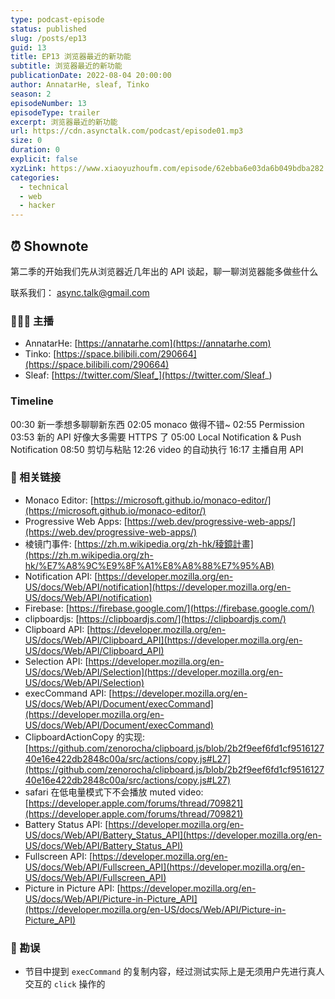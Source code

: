 ```yaml
---
type: podcast-episode
status: published
slug: /posts/ep13
guid: 13
title: EP13 浏览器最近的新功能
subtitle: 浏览器最近的新功能
publicationDate: 2022-08-04 20:00:00
author: AnnatarHe, sleaf, Tinko
season: 2
episodeNumber: 13
episodeType: trailer
excerpt: 浏览器最近的新功能
url: https://cdn.asynctalk.com/podcast/episode01.mp3
size: 0
duration: 0
explicit: false
xyzLink: https://www.xiaoyuzhoufm.com/episode/62ebba6e03da6b049bdba282
categories:
  - technical
  - web
  - hacker
---
```


## ⏰ Shownote

第二季的开始我们先从浏览器近几年出的 API 谈起，聊一聊浏览器能多做些什么

联系我们： async.talk@gmail.com

### 👨‍👨‍👦 主播

- AnnatarHe: [https://annatarhe.com](https://annatarhe.com)
- Tinko: [https://space.bilibili.com/290664](https://space.bilibili.com/290664)
- Sleaf: [https://twitter.com/Sleaf_](https://twitter.com/Sleaf_)

### Timeline

00:30 新一季想多聊聊新东西
02:05 monaco 做得不错~
02:55 Permission
03:53 新的 API 好像大多需要 HTTPS 了
05:00 Local Notification & Push Notification
08:50 剪切与粘贴
12:26 video 的自动执行
16:17 主播自用 API

### 🔗 相关链接

- Monaco Editor: [https://microsoft.github.io/monaco-editor/](https://microsoft.github.io/monaco-editor/)
- Progressive Web Apps: [https://web.dev/progressive-web-apps/](https://web.dev/progressive-web-apps/)
- 棱镜门事件: [https://zh.m.wikipedia.org/zh-hk/稜鏡計畫](https://zh.m.wikipedia.org/zh-hk/%E7%A8%9C%E9%8F%A1%E8%A8%88%E7%95%AB)
- Notification API: [https://developer.mozilla.org/en-US/docs/Web/API/notification](https://developer.mozilla.org/en-US/docs/Web/API/notification)
- Firebase: [https://firebase.google.com/](https://firebase.google.com/)
- clipboardjs: [https://clipboardjs.com/](https://clipboardjs.com/)
- Clipboard API: [https://developer.mozilla.org/en-US/docs/Web/API/Clipboard_API](https://developer.mozilla.org/en-US/docs/Web/API/Clipboard_API)
- Selection API: [https://developer.mozilla.org/en-US/docs/Web/API/Selection](https://developer.mozilla.org/en-US/docs/Web/API/Selection)
- execCommand API: [https://developer.mozilla.org/en-US/docs/Web/API/Document/execCommand](https://developer.mozilla.org/en-US/docs/Web/API/Document/execCommand)
- ClipboardActionCopy 的实现: [https://github.com/zenorocha/clipboard.js/blob/2b2f9eef6fd1cf951612740e16e422db2848c00a/src/actions/copy.js#L27](https://github.com/zenorocha/clipboard.js/blob/2b2f9eef6fd1cf951612740e16e422db2848c00a/src/actions/copy.js#L27)
- safari 在低电量模式下不会播放 muted video: [https://developer.apple.com/forums/thread/709821](https://developer.apple.com/forums/thread/709821)
- Battery Status API: [https://developer.mozilla.org/en-US/docs/Web/API/Battery_Status_API](https://developer.mozilla.org/en-US/docs/Web/API/Battery_Status_API)
- Fullscreen API: [https://developer.mozilla.org/en-US/docs/Web/API/Fullscreen_API](https://developer.mozilla.org/en-US/docs/Web/API/Fullscreen_API)
- Picture in Picture API: [https://developer.mozilla.org/en-US/docs/Web/API/Picture-in-Picture_API](https://developer.mozilla.org/en-US/docs/Web/API/Picture-in-Picture_API)

### 🤡 勘误

- 节目中提到 `execCommand` 的复制内容，经过测试实际上是无须用户先进行真人交互的 `click` 操作的
